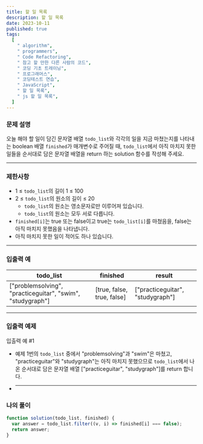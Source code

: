 ```yaml
---
title: 할 일 목록
description: 할 일 목록
date: 2023-10-11
published: true
tags:
  [
    " algorithm",
    " programmers",
    " Code Refactoring",
    " 참고 할 만한 다른 사람의 코드",
    " 코딩 기초 트레이닝",
    " 프로그래머스",
    " 코딩테스트 연습",
    " JavaScript",
    " 할 일 목록",
    " js 할 일 목록",
  ]
---
```


### 문제 설명

오늘 해야 할 일이 담긴 문자열 배열 `todo_list`와 각각의 일을 지금 마쳤는지를 나타내는 boolean 배열 `finished`가 매개변수로 주어질 때, `todo_list`에서 아직 마치지 못한 일들을 순서대로 담은 문자열 배열을 return 하는 solution 함수를 작성해 주세요.

---

### 제한사항

- 1 ≤ `todo_list`의 길이 1 ≤ 100
- 2 ≤ `todo_list`의 원소의 길이 ≤ 20
  - `todo_list`의 원소는 영소문자로만 이루어져 있습니다.
  - `todo_list`의 원소는 모두 서로 다릅니다.
- `finished[i]`는 true 또는 false이고 true는 `todo_list[i]`를 마쳤음을, false는 아직 마치지 못했음을 나타냅니다.
- 아직 마치지 못한 일이 적어도 하나 있습니다.

---

### 입출력 예

| todo_list                                                  | finished                   | result                           |
| ---------------------------------------------------------- | -------------------------- | -------------------------------- |
| ["problemsolving", "practiceguitar", "swim", "studygraph"] | [true, false, true, false] | ["practiceguitar", "studygraph"] |

---

### 입출력 예제

입출력 예 #1

- 예제 1번의 `todo_list` 중에서 "problemsolving"과 "swim"은 마쳤고, "practiceguitar"와 "studygraph"는 아직 마치지 못했으므로 `todo_list`에서 나온 순서대로 담은 문자열 배열 ["practiceguitar", "studygraph"]를 return 합니다.
- ***

### 나의 풀이

```jsx
function solution(todo_list, finished) {
  var answer = todo_list.filter((v, i) => finished[i] === false);
  return answer;
}
```
